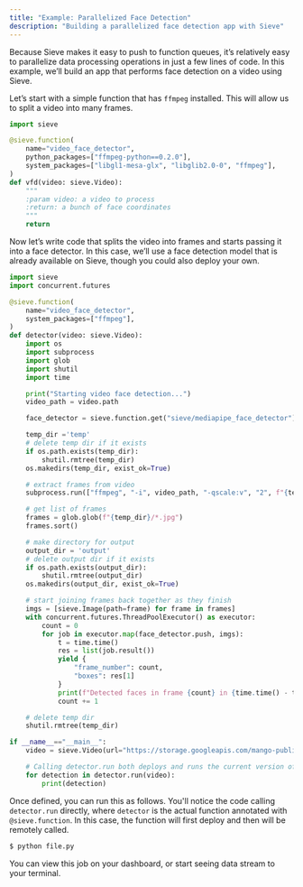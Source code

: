 ```yaml
---
title: "Example: Parallelized Face Detection"
description: "Building a parallelized face detection app with Sieve"
---
```


Because Sieve makes it easy to push to function queues, it’s relatively easy to parallelize data processing operations in just a few lines of code. In this example, we’ll build an app that performs face detection on a video using Sieve.

Let’s start with a simple function that has `ffmpeg` installed. This will allow us to split a video into many frames.

```python
import sieve

@sieve.function(
    name="video_face_detector",
    python_packages=["ffmpeg-python==0.2.0"],
    system_packages=["libgl1-mesa-glx", "libglib2.0-0", "ffmpeg"],
)
def vfd(video: sieve.Video):
    """
    :param video: a video to process
    :return: a bunch of face coordinates
    """
    return
```

Now let’s write code that splits the video into frames and starts passing it into a face detector. In this case, we’ll use a face detection model that is already available on Sieve, though you could also deploy your own.

```python
import sieve
import concurrent.futures

@sieve.function(
    name="video_face_detector",
    system_packages=["ffmpeg"],
)
def detector(video: sieve.Video):
    import os
    import subprocess
    import glob
    import shutil
    import time

    print("Starting video face detection...")
    video_path = video.path

    face_detector = sieve.function.get("sieve/mediapipe_face_detector")

    temp_dir ='temp'
    # delete temp dir if it exists
    if os.path.exists(temp_dir):
        shutil.rmtree(temp_dir)
    os.makedirs(temp_dir, exist_ok=True)

    # extract frames from video
    subprocess.run(["ffmpeg", "-i", video_path, "-qscale:v", "2", f"{temp_dir}/%06d.jpg"])

    # get list of frames
    frames = glob.glob(f"{temp_dir}/*.jpg")
    frames.sort()

    # make directory for output
    output_dir = 'output'
    # delete output dir if it exists
    if os.path.exists(output_dir):
        shutil.rmtree(output_dir)
    os.makedirs(output_dir, exist_ok=True)

    # start joining frames back together as they finish
    imgs = [sieve.Image(path=frame) for frame in frames]
    with concurrent.futures.ThreadPoolExecutor() as executor:
        count = 0
        for job in executor.map(face_detector.push, imgs):
            t = time.time()
            res = list(job.result())
            yield {
                "frame_number": count,
                "boxes": res[1]
            }
            print(f"Detected faces in frame {count} in {time.time() - t} seconds")
            count += 1

    # delete temp dir
    shutil.rmtree(temp_dir)

if __name__=="__main__":
    video = sieve.Video(url="https://storage.googleapis.com/mango-public-models/david.mp4")

    # Calling detector.run both deploys and runs the current version of your code
    for detection in detector.run(video):
        print(detection)
```

Once defined, you can run this as follows. You'll notice the code calling `detector.run` directly, where `detector` is the actual function annotated with `@sieve.function`. In this case, the function will first deploy and then will be remotely called.

```bash
$ python file.py
```

You can view this job on your dashboard, or start seeing data stream to your terminal.
